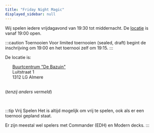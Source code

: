 ```yaml
---
title: "Friday Night Magic"
displayed_sidebar: null
---
```


Wij spelen iedere vrijdagavond van 19:30 tot middernacht. De [locatie](https://www.google.nl/maps/place/The+MTG+Legends+Almere/@52.3709586,5.1878114,18z/data=!4m6!3m5!1s0x47c616d4b22355bf:0xc66051ad902f8d35!8m2!3d52.3707761!4d5.188683!16s%2Fg%2F1tdfsbjd?hl=nl) is vanaf 19:00 open.

:::caution Toernooien
Voor limited toernooien (sealed, draft) begint de inschrijving om 19:00 en het toernooi zelf om 19:15.
:::

De locatie is:
<div>
&nbsp;&nbsp;&nbsp;&nbsp;&nbsp;&nbsp;<a href='https://www.google.nl/maps/place/The+MTG+Legends+Almere/@52.3709586,5.1878114,18z/data=!4m6!3m5!1s0x47c616d4b22355bf:0xc66051ad902f8d35!8m2!3d52.3707761!4d5.188683!16s%2Fg%2F1tdfsbjd?hl=nl'>Buurtcentrum "De Bazuin"</a><br/>
&nbsp;&nbsp;&nbsp;&nbsp;&nbsp;&nbsp;Luitstraat 1<br/>
&nbsp;&nbsp;&nbsp;&nbsp;&nbsp;&nbsp;1312 LG Almere<br/>
</div>
<br/>

(*tenzij anders vermeld*)

<br/>

:::tip Vrij Spelen
Het is altijd mogelijk om vrij te spelen, ook als er een toernooi gepland staat.

Er zijn meestal wel spelers met Commander (EDH) en Modern decks.
:::
